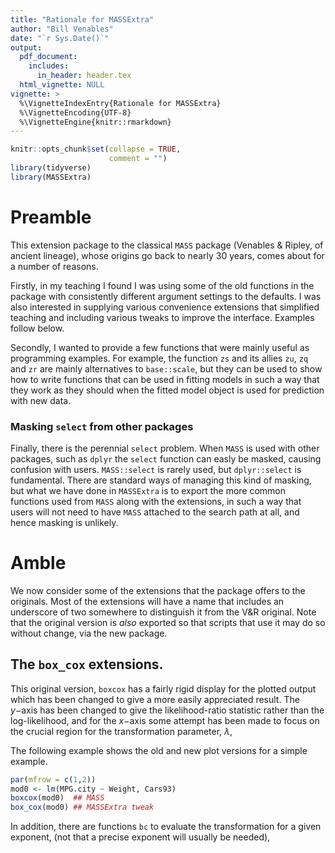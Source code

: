 ```yaml
---
title: "Rationale for MASSExtra"
author: "Bill Venables"
date: "`r Sys.Date()`"
output: 
  pdf_document:
    includes:
      in_header: header.tex
  html_vignette: NULL
vignette: >
  %\VignetteIndexEntry{Rationale for MASSExtra}
  %\VignetteEncoding{UTF-8}
  %\VignetteEngine{knitr::rmarkdown}
---
```


```r
knitr::opts_chunk$set(collapse = TRUE,
                      comment = "")
library(tidyverse)
library(MASSExtra)
```

# Preamble

This extension package to the classical `MASS` package (Venables & Ripley, of ancient lineage), 
whose origins go back to nearly 30
years, comes about for a number of reasons.  

Firstly, in my teaching I found I was using some of the old functions in the package with
consistently different argument settings to the defaults.  I was also interested in supplying
various convenience extensions that simplified teaching and including various tweaks to
improve the interface.  Examples follow below.

Secondly, I wanted to provide a few functions that were mainly useful as programming examples.
For example, the function `zs` and its allies `zu`, `zq` and `zr` are mainly alternatives to
`base::scale`, but they can be used to show how to write functions that can be used in fitting
models in such a way that they work as they should when the fitted model object is used for
prediction with new data.

### Masking `select` from other packages

Finally, there is the perennial `select` problem.  When `MASS` is used with other packages,
such as `dplyr` the `select` function can easly be masked, causing confusion with users.
`MASS::select` is rarely used, but `dplyr::select` is fundamental.  There are standard ways
of managing this kind of masking, but what we have done in `MASSExtra` is to export the
more common functions used from `MASS` along with the extensions, in such a way that users
will not need to have `MASS` attached to the search path at all, and hence masking is unlikely.

# Amble

We now consider some of the extensions that the package offers to the originals.  Most of the
extensions will have a name that includes an underscore of two somewhere to distinguish it from
the V&R original.  Note that the original version is _also_ exported so that scripts that use
it may do so without change, via the new package.

## The `box_cox` extensions.

This original version, `boxcox` has a fairly rigid display for the plotted output which
has been changed to give a more easily appreciated result.  The $y-$axis has been changed
to give the likelihood-ratio statistic rather than the log-likelihood, and for the $x-$axis
some attempt has been made to focus on the crucial region for the transformation parameter, $\lambda$,

The following example shows the old and new plot versions for a simple example.

```r
par(mfrow = c(1,2))
mod0 <- lm(MPG.city ~ Weight, Cars93)
boxcox(mod0)  ## MASS
box_cox(mod0) ## MASSExtra tweak
```

In addition, there are functions `bc` to evaluate the transformation for a given exponent,
(not that a precise exponent will usually be needed), 